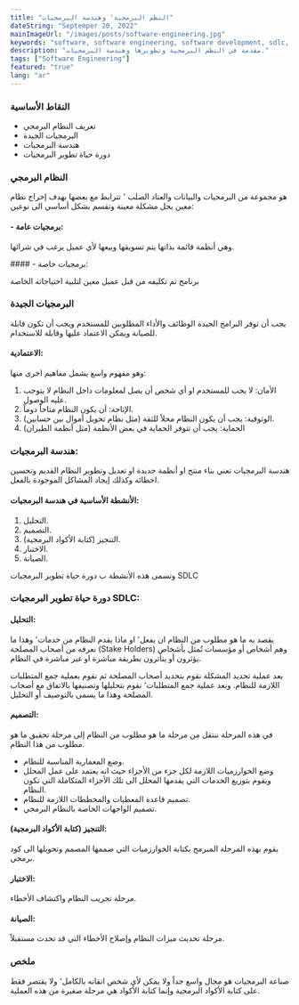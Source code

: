 ```yaml
---
title: "النظم البرمجية٬ وهندسة البرمجيات"
dateString: "Septemper 20, 2022"
mainImageUrl: "/images/posts/software-engineering.jpg"
keywords: "software, software engineering, software development, sdlc, software systems، هندسة البرمجيات"
description: "مقدمة في النظم البرمجية وتطويرها وهندسة البرمجيات."
tags: ["Software Engineering"]
featured: "true"
lang: "ar"
---
```


### النقاط الأساسية

- تعريف النظام البرمجي
- البرمجيات الجيدة
- هندسة البرمجيات
- دورة حياة تطوير البرمجيات

### النظام البرمجي

هو مجموعة من البرمجيات والبيانات والعتاد الصلب ٬ تترابط مع بعضها بهدف إخراج نظام معين يحل مشكلة معينة وتقسم بشكل أساسي الى نوعين:

#### - برمجيات عامة:

<p>وهي أنظمة قائمة بذاتها يتم تسويقها وبيعها لأي عميل يرغب في شرائها.</p>
#### - برمجيات خاصة:

برنامج تم تكليفه من قبل عميل معين لتلبية احتياجاته الخاصة

### البرمجيات الجيدة

يجب أن توفر البرامج الجيدة الوظائف والأداء المطلوبين للمستخدم ويجب أن تكون قابلة للصيانة
ويمكن الاعتماد عليها وقابلة للاستخدام.

#### الاعتمادية:

وهو مفهوم واسع يشمل مفاهيم اخرى منها:

1. الأمان: لا يجب للمستخدم او أي شخص أن يصل لمعلومات داخل النظام لا يتوجب عليه
   الوصول.
2. الإتاحة: أن يكون النظام متاحاً دوماً.
3. الوثوقية: يجب أن يكون النظام محلاً للثقة (مثل نظام تحويل أموال بين حسابين).
4. الحماية: يجب أن تتوفر الحماية في بعض الأنظمة (مثل أنظمة الطيران)

### هندسة البرمجيات:

هندسة البرمجيات تعني بناء منتج او أنظمة جديدة او تعديل وتطوير النظام القديم وتحسين اخطائه وكذلك إيجاد
المشاكل الموجودة بالفعل.

#### الأنشطة الأساسية في هندسة البرمجيات:

1. التحليل.
2. التصميم.
3. التنجيز (كتابة الأكواد البرمجية).
4. الاختبار.
5. الصيانة.

وتسمى هذه الأنشطة ب دورة حياة تطوير البرمجيات SDLC

### دورة حياة تطوير البرمجيات SDLC:

#### التحليل:

يقصد به ما هو مطلوب من النظام ان يفعل٬ او ماذا يقدم النظام من خدمات٬ وهذا ما نعرفه من أصحاب المصلحة (Stake Holders)
وهم أشخاص أو مؤسسات تُمثل بأشخاص يؤثرون أو يتأثرون بطريقة مباشرة او غير مباشرة في النظام.

بعد عملية تحديد المشكلة نقوم بتحديد أصحاب المصلحة ثم نقوم بعملية جمع المتطلبات اللازمة للنظام.
وبعد عملية جمع المتطلبات٬ نقوم بتحليلها وتصنيفها بالاتفاق مع أصحاب المصلحة وهذا ما يسمى بالتوصيف أو التحليل.

#### التصميم:

في هذه المرحلة ننتقل من مرحلة ما هو مطلوب من النظام إلى مرحلة تحقيق ما هو
مطلوب من هذا النظام.

- وضع المعمارية المناسبة للنظام.
- وضع الخوارزميات اللازمة لكل جزء من الأجزاء حيث انه يعتمد على عمل المحلل
  ويقوم بتوزيع الخدمات التي يقدمها المحلل الى تلك الأجزاء المتكاملة التي تكون النظام.
- تصميم قاعدة المعطيات والمخططات اللازمة للنظام.
- تصميم الواجهات الخاصة بالنظام البرمجي.

#### التنجيز (كتابة الأكواد البرمجية):

يقوم بهذه المرحلة المبرمج بكتابة الخوارزميات التي صممها المصمم وتحويلها الى
كود برمجي.

#### الاختبار:

مرحلة تجريب النظام واكتشاف الأخطاء.

#### الصيانة:

مرحلة تحديث ميزات النظام وإصلاح الأخطاء التي قد تحدث مستقبلاً.

### ملخص

صناعة البرمجيات هو مجال واسع جداً ولا يمكن لأي شخص اتقانه بالكامل٬ ولا يقتصر فقط على كتابة الأكواد البرمجية وإنما كتابة الأكواد هي مرحلة صغيرة من هذه العملية.
